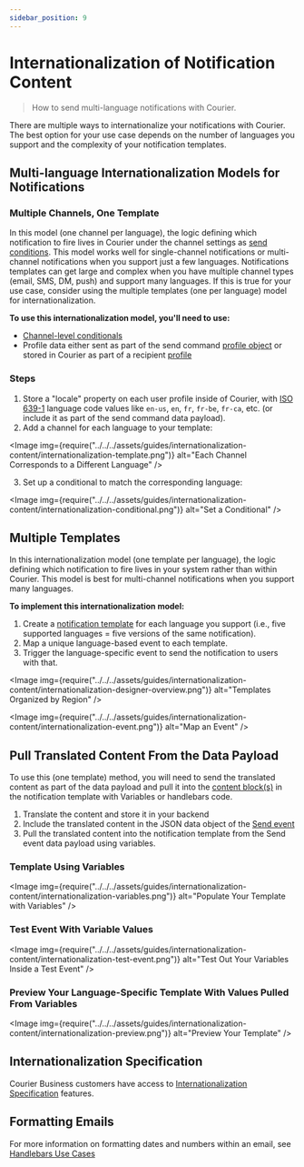 ```yaml
---
sidebar_position: 9
---
```



# Internationalization of Notification Content

> How to send multi-language notifications with Courier.

There are multiple ways to internationalize your notifications with Courier. The best option for your use case depends on the number of languages you support and the complexity of your notification templates.

## Multi-language Internationalization Models for Notifications

### Multiple Channels, One Template

In this model (one channel per language), the logic defining which notification to fire lives in Courier under the channel settings as [send conditions](../notification-settings/send-conditions.mdx).
This model works well for single-channel notifications or multi-channel notifications when you support just a few languages. Notifications templates can get large and complex when you have multiple channel types (email, SMS, DM, push) and support many languages. If this is true for your use case, consider using the multiple templates (one per language) model for internationalization.

**To use this internationalization model, you'll need to use:**

- [Channel-level conditionals](../notification-settings/send-conditions.mdx/#for-notifications-and-channels)
- Profile data either sent as part of the send command [profile object](../using-variables/inserting-variables.mdx/#the-user-profile) or stored in Courier as part of a recipient [profile](../../../reference/profiles/intro.mdx)

### Steps

1. Store a "locale" property on each user profile inside of Courier, with [ISO 639-1](https://www.andiamo.co.uk/resources/iso-language-codes/) language code values like `en-us`, `en`, `fr`, `fr-be`, `fr-ca`, etc. (or include it as part of the send command data payload).
2. Add a channel for each language to your template:

<Image
  img={require("../../../assets/guides/internationalization-content/internationalization-template.png")}
  alt="Each Channel Corresponds to a Different Language"
/>

3. Set up a conditional to match the corresponding language:

<Image
  img={require("../../../assets/guides/internationalization-content/internationalization-conditional.png")}
  alt="Set a Conditional"
/>

## Multiple Templates

In this internationalization model (one template per language), the logic defining which notification to fire lives in your system rather than within Courier. This model is best for multi-channel notifications when you support many languages.

**To implement this internationalization model:**

1. Create a [notification template](design-a-notification.mdx) for each language you support (i.e., five supported languages = five versions of the same notification).
2. Map a unique language-based event to each template.
3. Trigger the language-specific event to send the notification to users with that.

<Image
  img={require("../../../assets/guides/internationalization-content/internationalization-designer-overview.png")}
  alt="Templates Organized by Region"
/>

<Image
  img={require("../../../assets/guides/internationalization-content/internationalization-event.png")}
  alt="Map an Event"
/>

## Pull Translated Content From the Data Payload

To use this (one template) method, you will need to send the translated content as part of the data payload and pull it into the [content block(s)](./notification-designer-overview.mdx/#reusable-drag-and-drop-content) in the notification template with Variables or handlebars code.

<!-- Link follow-up doc -->

1. Translate the content and store it in your backend
2. Include the translated content in the JSON data object of the [Send event](reference/send/intro.mdx)
3. Pull the translated content into the notification template from the Send event data payload using variables.

### Template Using Variables

<Image
  img={require("../../../assets/guides/internationalization-content/internationalization-variables.png")}
  alt="Populate Your Template with Variables"
/>

### Test Event With Variable Values

<Image
  img={require("../../../assets/guides/internationalization-content/internationalization-test-event.png")}
  alt="Test Out Your Variables Inside a Test Event"
/>

### Preview Your Language-Specific Template With Values Pulled From Variables

<Image
  img={require("../../../assets/guides/internationalization-content/internationalization-preview.png")}
  alt="Preview Your Template"
/>

## Internationalization Specification

Courier Business customers have access to [Internationalization Specification](../internationalization-specification.mdx) features.

## Formatting Emails

For more information on formatting dates and numbers within an email, see [Handlebars Use Cases](./handlebars-usecases.mdx)
